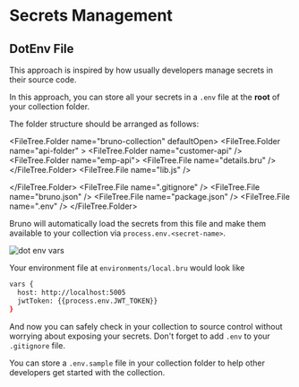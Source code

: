 
# Secrets Management

## DotEnv File

This approach is inspired by how usually developers manage secrets in their source code.

In this approach, you can store all your secrets in a `.env` file at the **root** of your collection folder.

The folder structure should be arranged as follows:

<FileTree.Folder name="bruno-collection" defaultOpen>
  <FileTree.Folder name="api-folder" >
    <FileTree.Folder name="customer-api" />
    <FileTree.Folder name="emp-api">
      <FileTree.File name="details.bru" />
    </FileTree.Folder>
      <FileTree.File name="lib.js" />
  
  </FileTree.Folder>
  <FileTree.File name=".gitignore" />
  <FileTree.File name="bruno.json" />
  <FileTree.File name="package.json" />
   <FileTree.File name=".env" />
</FileTree.Folder>


Bruno will automatically load the secrets from this file and make them available to your collection via `process.env.<secret-name>`.

![dot env vars](/screenshots/dot-env-vars.webp)

Your environment file at `environments/local.bru` would look like
```bash filename="local.bru"
vars {
  host: http://localhost:5005
  jwtToken: {{process.env.JWT_TOKEN}}
}
```

And now you can safely check in your collection to source control without worrying about exposing your secrets.
Don't forget to add `.env` to your `.gitignore` file.

You can store a `.env.sample` file in your collection folder to help other developers get started with the collection.
